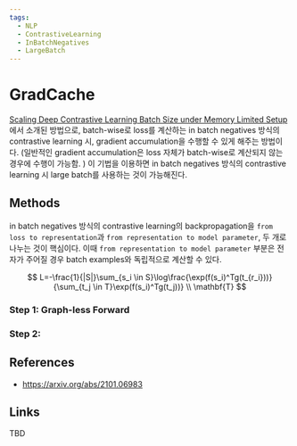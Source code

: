 ```yaml
---
tags:
  - NLP
  - ContrastiveLearning
  - InBatchNegatives
  - LargeBatch
---
```


# GradCache
[Scaling Deep Contrastive Learning Batch Size under Memory Limited Setup](https://arxiv.org/abs/2101.06983)에서 소개된 방법으로, batch-wise로 loss를 계산하는 in batch negatives 방식의 contrastive learning 시, gradient accumulation을 수행할 수 있게 해주는 방법이다. (일반적인 gradient accumulation은 loss 자체가 batch-wise로 계산되지 않는 경우에 수행이 가능함. ) 이 기법을 이용하면 in batch negatives 방식의 contrastive learning 시 large batch를 사용하는 것이 가능해진다.

## Methods
in batch negatives 방식의 contrastive learning의 backpropagation을 `from loss to representation`과 `from representation to model parameter`, 두 개로 나누는 것이 핵심이다. 이때 `from representation to model parameter` 부분은 전자가 주어질 경우 batch examples와 독립적으로 계산할 수 있다.

$$
L=-\frac{1}{|S|}\sum_{s_i \in S}\log\frac{\exp(f(s_i)^Tg(t_{r_i}))}{\sum_{t_j \in T}\exp(f(s_i)^Tg(t_j))} \\
\mathbf{T}
$$

### Step 1: Graph-less Forward

### Step 2: 

## References
- https://arxiv.org/abs/2101.06983


## Links
TBD
